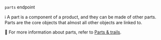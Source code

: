 `parts` endpoint

ℹ️ A part is a component of a product, and they can be made of other parts. Parts are the core objects that almost all other objects are linked to.

📌 For more information about parts, refer to [Parts & trails](https://docs.devrev.ai/product/parts).
